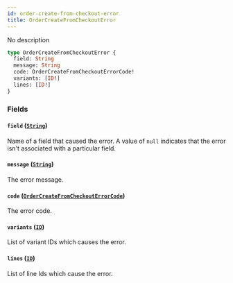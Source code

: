 ```yaml
---
id: order-create-from-checkout-error
title: OrderCreateFromCheckoutError
---
```


No description

```graphql
type OrderCreateFromCheckoutError {
  field: String
  message: String
  code: OrderCreateFromCheckoutErrorCode!
  variants: [ID!]
  lines: [ID!]
}
```

### Fields

#### `field` ([`String`](../../../developer/api-reference/scalars/string))

Name of a field that caused the error. A value of `null` indicates that the error isn't associated with a particular field.

#### `message` ([`String`](../../../developer/api-reference/scalars/string))

The error message.

#### `code` ([`OrderCreateFromCheckoutErrorCode`](../../../developer/api-reference/enums/order-create-from-checkout-error-code))

The error code.

#### `variants` ([`ID`](../../../developer/api-reference/scalars/id))

List of variant IDs which causes the error.

#### `lines` ([`ID`](../../../developer/api-reference/scalars/id))

List of line Ids which cause the error.
